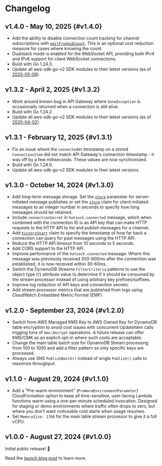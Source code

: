 # Changelog

## v1.4.0 - May 10, 2025 {#v1.4.0}

- Add the ability to disable connection count tracking for channel subscriptions with [`omitFromSubCount`](../connections/claims.mdx#channels.omitFromSubCount). This is an optional cost reduction measure for cases where knowing the count.
- Dualstack mode is enabled for the WebSocket API, providing both IPv4 and IPv6 support for client WebSocket connections.
- Build with Go 1.24.3.
- Update all aws-sdk-go-v2 SDK modules to their latest versions (as of [2025-05-09](https://github.com/aws/aws-sdk-go-v2/releases/tag/release-2025-05-09)).

## v1.3.2 - April 2, 2025 {#v1.3.2}

- Work around known bug in API Gateway where `GoneException` is occasionally returned when a connection is still alive.
- Build with Go 1.24.2.
- Update all aws-sdk-go-v2 SDK modules to their latest versions (as of [2025-04-02](https://github.com/aws/aws-sdk-go-v2/releases/tag/release-2025-04-02)).

## v1.3.1 - February 12, 2025 {#v1.3.1}

- Fix an issue where the `connectedAt` timestamp on a stored `ConnectionItem` did not match API Gateway's connection timestamp - it was off by a few milliseconds. These values are now synchronized.
- Build with Go 1.24.0.
- Update all aws-sdk-go-v2 SDK modules to their latest versions.

## v1.3.0 - October 14, 2024 {#v1.3.0}

- Add long-term message storage. Set the [`store`](../server-api/publish-messages.mdx#message-format.store) parameter for server-initiated message publishes or set the [`store`](../connections/claims.mdx#channels.messages.store) claim for client-initiated messages to an integer number in seconds to specify how long messages should be retained.
- Include `connectionSecret` in `hotsock.connected` message, which when combined with the connection ID is an API key that can make HTTP requests to the HTTP API to list and publish messages for a channel.
- Add [`historyStart`](../connections/claims.mdx#channels.historyStart) claim to specify the timestamp of how far back a connection can query for past messages using the HTTP API.
- Reduce the HTTP API timeout from 10 seconds to 5 seconds.
- Add CORS support to the HTTP API.
- Improve performance of the `hotsock.connected` message. Where this message was previously received 300-600ms after the connection was established, it is now received within 30-60ms.
- Switch the DynamoDB Streams `FilterCriteria` patterns to use the object type (`T`) attribute value to determine if it should be consumed by the stream processor instead of using arbitrary key prefixes/suffixes.
- Improve log redaction of API keys and connection secrets.
- Add stream processor metrics that are published from logs using CloudWatch Embedded Metric Format (EMF).

## v1.2.0 - September 23, 2024 {#v1.2.0}

- Switch from AWS Managed KMS Key to AWS Owned Key for DynamoDB table encryption to avoid cost issues with concurrent UpdateItem calls trigging tons of `kms:Decrypt` operations. A future release can offer KMS/CMK as an explicit opt-in where such costs are acceptable.
- Change the main table batch size for DynamoDB Stream processing from 100 to 1000 and add a filter pattern so only specific keys are processed.
- Always use SNS `PublishBatch()` instead of single `Publish()` calls to maximize throughput.

## v1.1.0 - August 29, 2024 {#v1.1.0}

- Add a "Pre-warm environment" (`PreWarmEnvironmentParameter`) CloudFormation option to keep all time-sensitive, user-facing Lambda functions warm using a one-per-minute scheduled invocation. Designed for staging or demo environments where traffic often drops to zero, but where you don't want noticeable cold starts when usage resumes.
- Set `MemorySize: 1769` for the main table stream processor to give it a full vCPU.

## v1.0.0 - August 27, 2024 {#v1.0.0}

Initial public release! 🎉

Read the [launch blog post](/blog/hotsock-v1.0/) to learn more.
